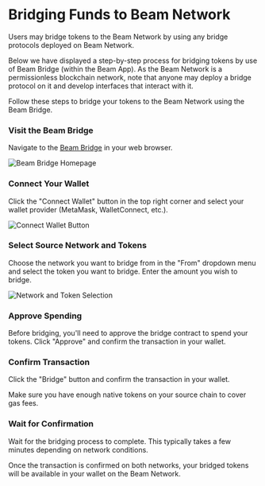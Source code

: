 
# Bridging Funds to Beam Network

Users may bridge tokens to the Beam Network by using any bridge protocols deployed on Beam Network. 

Below we have displayed a step-by-step process for bridging tokens by use of Beam Bridge (within the Beam App). As the Beam Network is a permissionless blockchain network, note that anyone may deploy a bridge protocol on it and develop interfaces that interact with it.

Follow these steps to bridge your tokens to the Beam Network using the Beam Bridge.

<Steps>

### Visit the Beam Bridge

Navigate to the [Beam Bridge](https://app.onbeam.com/bridge) in your web browser.

<Image 
  src="/assets/nodes/requirements/bridging/Bridge1.png"
  alt="Beam Bridge Homepage" 
  width={800} 
  height={400}
/>

### Connect Your Wallet

Click the "Connect Wallet" button in the top right corner and select your wallet provider (MetaMask, WalletConnect, etc.).

<Image 
  src="/assets/nodes/requirements/bridging/Bridge2.png"
  alt="Connect Wallet Button" 
  width={800} 
  height={400}
/>

### Select Source Network and Tokens

Choose the network you want to bridge from in the "From" dropdown menu and select the token you want to bridge. Enter the amount you wish to bridge.

<Image 
  src="/assets/nodes/requirements/bridging/Bridge3.png"
  alt="Network and Token Selection" 
  width={800} 
  height={400}
/>

### Approve Spending

Before bridging, you'll need to approve the bridge contract to spend your tokens. Click "Approve" and confirm the transaction in your wallet.

### Confirm Transaction

Click the "Bridge" button and confirm the transaction in your wallet. 

<Callout type="info">
  Make sure you have enough native tokens on your source chain to cover gas fees.
</Callout>

### Wait for Confirmation

Wait for the bridging process to complete. This typically takes a few minutes depending on network conditions.

</Steps>

Once the transaction is confirmed on both networks, your bridged tokens will be available in your wallet on the Beam Network.
